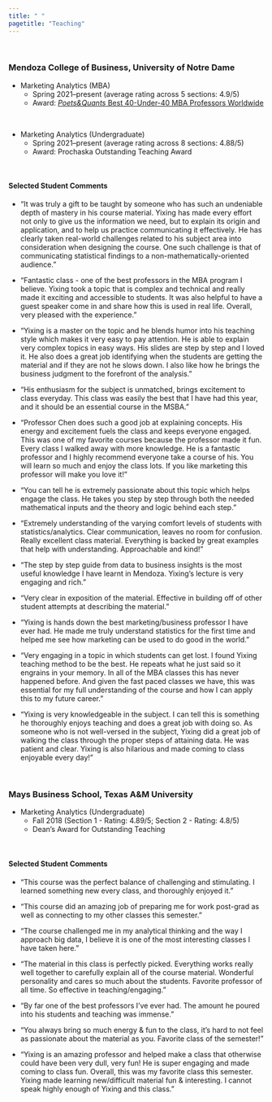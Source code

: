 ```yaml
---
title: " "
pagetitle: "Teaching"
---
```


<p>&nbsp;</p>

### Mendoza College of Business, University of Notre Dame

- Marketing Analytics (MBA)
  - Spring 2021--present (average rating across 5 sections: 4.9/5)
  - Award: [*Poets&Quants* Best 40-Under-40 MBA Professors Worldwide](https://poetsandquants.com/2023/06/05/2023-best-40-under-40-mba-professors-yixing-chen-mendoza-college-of-business-university-of-notre-dame/)

<p>&nbsp;</p>
- Marketing Analytics (Undergraduate)
  - Spring 2021--present (average rating across 8 sections: 4.88/5) 
  - Award: Prochaska Outstanding Teaching Award
<p>&nbsp;</p>

#### Selected Student Comments

- "It was truly a gift to be taught by someone who has such an undeniable depth of mastery in his course material. Yixing has made every effort not only to give us the information we need, but to explain its origin and application, and to help us practice communicating it effectively. He has clearly taken real-world challenges related to his subject area into consideration when designing the course. One such challenge is that of communicating statistical findings to a non-mathematically-oriented audience."

- “Fantastic class - one of the best professors in the MBA program I believe. Yixing took a topic that is complex and technical and really made it exciting and accessible to students. It was also helpful to have a guest speaker come in and share how this is used in real life. Overall, very pleased with the experience.”

- “Yixing is a master on the topic and he blends humor into his teaching style which makes it very easy to pay attention. He is able to explain very complex topics in easy ways. His slides are step by step and I loved it. He also does a great job identifying when the students are getting the material and if they are not he slows down. I also like how he brings the business judgment to the forefront of the analysis.”

- “His enthusiasm for the subject is unmatched, brings excitement to class everyday.  This class was easily the best that I have had this year, and it should be an essential course in the MSBA.”   

- “Professor Chen does such a good job at explaining concepts. His energy and excitement fuels the class and keeps everyone engaged. This was one of my favorite courses because the professor made it fun. Every class I walked away with more knowledge. He is a fantastic professor and I highly recommend everyone take a course of his. You will learn so much and enjoy the class lots. If you like marketing this professor will make you love it!” 

- “You can tell he is extremely passionate about this topic which helps engage the class. He takes you step by step through both the needed mathematical inputs and the theory and logic behind each step.” 

- “Extremely understanding of the varying comfort levels of students with statistics/analytics. Clear communication, leaves no room for confusion. Really excellent class material. Everything is backed by great examples that help with understanding. Approachable and kind!”

- “The step by step guide from data to business insights is the most useful knowledge I have learnt in Mendoza. Yixing's lecture is very engaging and rich.” 

- “Very clear in exposition of the material. Effective in building off of other student attempts at describing the material.”

- "Yixing is hands down the best marketing/business professor I have ever had. He made me truly understand statistics for the first time and helped me see how marketing can be used to do good in the world."

- "Very engaging in a topic in which students can get lost. I found Yixing teaching method to be the best. He repeats what he just said so it engrains in your memory. In all of the MBA classes this has never happened before. And given the fast paced classes we have, this was essential for my full understanding of the course and how I can apply this to my future career."  

- "Yixing is very knowledgeable in the subject. I can tell this is something he thoroughly enjoys teaching and does a great job with doing so. As someone who is not well-versed in the subject, Yixing did a great job of walking the class through the proper steps of attaining data. He was patient and clear. Yixing is also hilarious and made coming to class enjoyable every day!"  

<p>&nbsp;</p>

### Mays Business School, Texas A&M University


- Marketing Analytics (Undergraduate)
    - Fall 2018 (Section 1 - Rating: 4.89/5; Section 2 - Rating: 4.8/5)
    - Dean’s Award for Outstanding Teaching
<p>&nbsp;</p> 

#### Selected Student Comments

- “This course was the perfect balance of challenging and stimulating. I learned something new every class, and thoroughly enjoyed it.”

- “This course did an amazing job of preparing me for work post-grad as well as connecting to my other classes this semester.”

- “The course challenged me in my analytical thinking and the way I approach big data, I believe it is one of the most interesting classes I have taken here.”

- “The material in this class is perfectly picked. Everything works really well together to carefully explain all of the course material. Wonderful personality and cares so much about the students. Favorite professor of all time. So effective in teaching/engaging.”

- “By far one of the best professors I've ever had. The amount he poured into his students and teaching was immense.”

- “You always bring so much energy & fun to the class, it’s hard to not feel as passionate about the material as you. Favorite class of the semester!”

- “Yixing is an amazing professor and helped make a class that otherwise could have been very dull, very fun! He is super engaging and made coming to class fun. Overall, this was my favorite class this semester. Yixing made learning new/difficult material fun & interesting. I cannot speak highly enough of Yixing and this class.”
